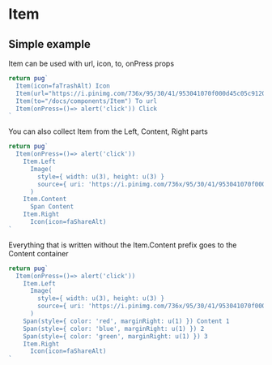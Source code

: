 
# Item

## Simple example

Item can be used with url, icon, to, onPress props

```jsx example
return pug`
  Item(icon=faTrashAlt) Icon
  Item(url="https://i.pinimg.com/736x/95/30/41/953041070f000d45c05c912005f63724.jpg") Image
  Item(to="/docs/components/Item") To url
  Item(onPress=()=> alert('click')) Click
`
```

You can also collect Item from the Left, Content, Right parts

```jsx example
return pug`
  Item(onPress=()=> alert('click'))
    Item.Left
      Image(
        style={ width: u(3), height: u(3) }
        source={ uri: 'https://i.pinimg.com/736x/95/30/41/953041070f000d45c05c912005f63724.jpg' }
      )
    Item.Content
      Span Content
    Item.Right
      Icon(icon=faShareAlt)
`
```

Everything that is written without the Item.Content prefix goes to the Content container

```jsx example
return pug`
  Item(onPress=()=> alert('click'))
    Item.Left
      Image(
        style={ width: u(3), height: u(3) }
        source={ uri: 'https://i.pinimg.com/736x/95/30/41/953041070f000d45c05c912005f63724.jpg' }
      )
    Span(style={ color: 'red', marginRight: u(1) }) Content 1
    Span(style={ color: 'blue', marginRight: u(1) }) 2
    Span(style={ color: 'green', marginRight: u(1) }) 3
    Item.Right
      Icon(icon=faShareAlt)
`
```
